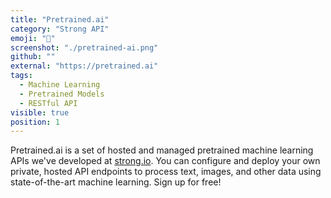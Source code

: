 ```yaml
---
title: "Pretrained.ai"
category: "Strong API"
emoji: "💪"
screenshot: "./pretrained-ai.png"
github: ""
external: "https://pretrained.ai"
tags:
  - Machine Learning
  - Pretrained Models
  - RESTful API
visible: true
position: 1
---
```


Pretrained.ai is a set of hosted and managed pretrained machine learning APIs we've developed
at <a href="https://strong.io" target="_blank" rel="nofollow noopener noreferrer" aria-label="External Link"><Underlining>strong.io</Underlining></a>. You can configure and deploy your own private, hosted API endpoints to
process text, images, and other data using state-of-the-art machine learning. Sign up for free!
